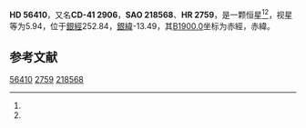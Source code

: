 {{Starbox begin
| name = HD 56410
}}
{{Starbox observe
| epoch = [[J2000.0|J2000.0]]
| constell = {{星座名待查}}<ref name=SIMBAD>{{cite web
 | url=http://simbad.u-strasbg.fr/simbad/sim-id?Ident=HR+2759
 | title =Pulsating variable Star
 | publisher=Centre de Données astronomiques de Strasbourg
 | work=SIMBAD
 | accessdate=2012-07-13}}</ref><ref name=DATA>{{cite web
 | url=http://vizier.u-strasbg.fr/viz-bin/VizieR-5?-out.add=.&-source=5050&-corr=PK=HR&-out.max=9999&HR=2759
 | title=VizieR Detailed Page
 | accessdate=2012-07-13
 | archive-date=2016-03-05
 | archive-url=https://web.archive.org/web/20160305024948/http://vizier.u-strasbg.fr/viz-bin/VizieR-5?-out.add=.&-source=5050&-corr=PK=HR&-out.max=9999&HR=2759
 | dead-url=no
 }}</ref>
| 星官 = 
| ra = {{RA|7|14|57.1}}<ref name=SIMBAD /><ref name=DATA />
| dec = {{DEC|-41|25|33}}<ref name=SIMBAD /><ref name=DATA />
| appmag_v = 5.94<ref name=SIMBAD /><ref name=DATA />
}}
{{Starbox character
| class = B4III-IV<ref name=SIMBAD /><ref name=DATA />
| b-v = -0.16<ref name=SIMBAD /><ref name=DATA />
| u-b = <ref name=SIMBAD /><ref name=DATA />
| r-i = <ref name=SIMBAD /><ref name=DATA />
| variable = 
}}
{{Starbox astrometry
| radial_v = 
| prop_mo_ra = 21
| parallax = 
| p_error = 
}}
{{Starbox catalog
| names =CD-41 2906，[[SAO星表|SAO]] 218568，[[HD星表|HD]] 56410，[[HR星表|HR]] 2759}}
{{Starbox reference |Simbad=HR+2759}}
{{Starbox end}}

'''HD 56410'''，又名'''CD-41 2906'''，'''SAO 218568'''、'''HR 2759'''，是一颗恒星<ref name=SIMBAD /><ref name=DATA />，视星等为5.94，位于[[銀道座標系|銀經]]252.84，[[銀道座標系|銀緯]]-13.49，其[[B1900.0|B1900.0]]坐标为赤經{{RA|7|11|41.3}}，赤緯{{DEC|-41|-13.49|5}}。

== 参考文献 ==
{{reflist}}

{{star-stub}}

[[Category:HD和HDE天體|56410]]
[[Category:HR天體|2759]]
[[Category:SAO天體|218568]]